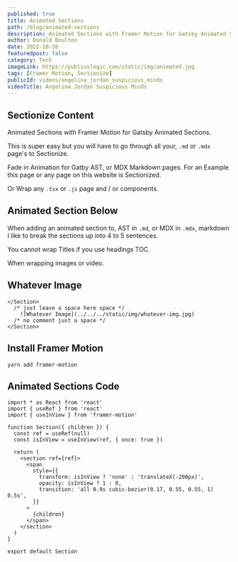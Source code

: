 ```yaml
---
published: true
title: Animated Sections
path: /blog/animated-sections
description: Animated Sections with Framer Motion for Gatsby Animated Sections.
author: Donald Boulton
date: 2022-10-20
featuredpost: false
category: Tech
imageLink: https://publiuslogic.com/static/img/animated.jpg
tags: [Framer Motion, Sectionize]
publicId: videos/angelina_jordan_suspicious_minds
videoTitle: Angelina Jordan Suspicious Minds
---
```


## Sectionize Content

Animated Sections with Framer Motion for Gatsby Animated Sections.

This is super easy but you will have to go through all your, `.md` or `.mdx` page's to Sectionize.

Fade in Animation for Gatby AST, or MDX Markdown pages. For an Example this page or any page on this website is Sectionized.

Or Wrap any `.tsx` or `.js` page and / or components.

## Animated Section Below

<Section>

When adding an animated section to, AST in `.md`, or MDX in `.mdx`, markdown I like to break the sections up into 4 to 5 sentences.

You cannot wrap Titles if you use headings TOC.

When wrapping images or video.

</Section>

## Whatever Image

<Section>

```mdx:tile=Proper Wrapping
</Section>
  /* just leave a space here space */
    ![Whatever Image](../../../static/img/whatever-img.jpg)
  /* no comment just a space */
</Section>
```

</Section>

## Install Framer Motion

```bash:title=Install Framer Motion
yarn add framer-motion
```

## Animated Sections Code

```git:title=Animated Sections
import * as React from 'react'
import { useRef } from 'react'
import { useInView } from 'framer-motion'

function Section({ children }) {
  const ref = useRef(null)
  const isInView = useInView(ref, { once: true })

  return (
    <section ref={ref}>
      <span
        style={{
          transform: isInView ? 'none' : 'translateX(-200px)',
          opacity: isInView ? 1 : 0,
          transition: 'all 0.9s cubic-bezier(0.17, 0.55, 0.55, 1) 0.5s',
        }}
      >
        {children}
      </span>
    </section>
  )
}

export default Section
```

<WavyHr className="mt-1 mb-1 text-fuchsia-600" />
